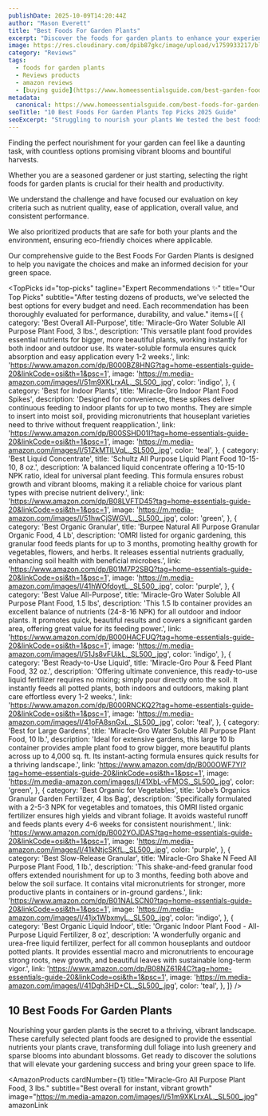 ```yaml
---
publishDate: 2025-10-09T14:20:44Z
author: "Mason Everett"
title: "Best Foods For Garden Plants"
excerpt: "Discover the foods for garden plants to enhance your experience. Find top solutions based on thorough testing and reviews."
image: https://res.cloudinary.com/dpib87gkc/image/upload/v1759933217/blog_image_1759933217_kob3lx.webp
category: "Reviews"
tags:
  - foods for garden plants
  - Reviews products
  - amazon reviews
  - [buying guide](https://www.homeessentialsguide.com/best-garden-foods)
metadata:
  canonical: https://www.homeessentialsguide.com/best-foods-for-garden-plants
seoTitle: "10 Best Foods For Garden Plants Top Picks 2025 Guide"
seoExcerpt: "Struggling to nourish your plants We tested the best foods for garden plants to help you grow stronger healthier blooms and harvests effortlessly."
---
```



<p>Finding the perfect nourishment for your garden can feel like a daunting task, with countless options promising vibrant blooms and bountiful harvests.</p>
<p>Whether you are a seasoned gardener or just starting, selecting the right foods for garden plants is crucial for their health and productivity.</p>
<p>We understand the challenge and have focused our evaluation on key criteria such as nutrient quality, ease of application, overall value, and consistent performance.</p>
<p>We also prioritized products that are safe for both your plants and the environment, ensuring eco-friendly choices where applicable.</p>
<p>Our comprehensive guide to the Best Foods For Garden Plants is designed to help you navigate the choices and make an informed decision for your green space.</p>

<TopPicks
  id="top-picks"
  tagline="Expert Recommendations ✨"
  title="Our Top Picks"
  subtitle="After testing dozens of products, we've selected the best options for every budget and need. Each recommendation has been thoroughly evaluated for performance, durability, and value."
  items={[
    {
      category: 'Best Overall All-Purpose',
      title: 'Miracle-Gro Water Soluble All Purpose Plant Food, 3 lbs.',
      description: 'This versatile plant food provides essential nutrients for bigger, more beautiful plants, working instantly for both indoor and outdoor use. Its water-soluble formula ensures quick absorption and easy application every 1-2 weeks.',
      link: 'https://www.amazon.com/dp/B000BZ8HNG?tag=home-essentials-guide-20&linkCode=osi&th=1&psc=1',
      image: 'https://m.media-amazon.com/images/I/51m9XKLrxAL._SL500_.jpg',
      color: 'indigo',
    },
    {
      category: 'Best for Indoor Plants',
      title: 'Miracle-Gro Indoor Plant Food Spikes',
      description: 'Designed for convenience, these spikes deliver continuous feeding to indoor plants for up to two months. They are simple to insert into moist soil, providing micronutrients that houseplant varieties need to thrive without frequent reapplication.',
      link: 'https://www.amazon.com/dp/B00SSHD01I?tag=home-essentials-guide-20&linkCode=osi&th=1&psc=1',
      image: 'https://m.media-amazon.com/images/I/51ZkMTlLVqL._SL500_.jpg',
      color: 'teal',
    },
    {
      category: 'Best Liquid Concentrate',
      title: 'Schultz All Purpose Liquid Plant Food 10-15-10, 8 oz.',
      description: 'A balanced liquid concentrate offering a 10-15-10 NPK ratio, ideal for universal plant feeding. This formula ensures robust growth and vibrant blooms, making it a reliable choice for various plant types with precise nutrient delivery.',
      link: 'https://www.amazon.com/dp/B08LVFTD45?tag=home-essentials-guide-20&linkCode=osi&th=1&psc=1',
      image: 'https://m.media-amazon.com/images/I/51hwCjSWGVL._SL500_.jpg',
      color: 'green',
    },
    {
      category: 'Best Organic Granular',
      title: 'Burpee Natural All Purpose Granular Organic Food, 4 Lb',
      description: 'OMRI listed for organic gardening, this granular food feeds plants for up to 3 months, promoting healthy growth for vegetables, flowers, and herbs. It releases essential nutrients gradually, enhancing soil health with beneficial microbes.',
      link: 'https://www.amazon.com/dp/B01M7P2SBQ?tag=home-essentials-guide-20&linkCode=osi&th=1&psc=1',
      image: 'https://m.media-amazon.com/images/I/41hWOfdoytL._SL500_.jpg',
      color: 'purple',
    },
    {
      category: 'Best Value All-Purpose',
      title: 'Miracle-Gro Water Soluble All Purpose Plant Food, 1.5 lbs',
      description: 'This 1.5 lb container provides an excellent balance of nutrients (24-8-16 NPK) for all outdoor and indoor plants. It promotes quick, beautiful results and covers a significant garden area, offering great value for its feeding power.',
      link: 'https://www.amazon.com/dp/B000HACFUQ?tag=home-essentials-guide-20&linkCode=osi&th=1&psc=1',
      image: 'https://m.media-amazon.com/images/I/51Js8vFUikL._SL500_.jpg',
      color: 'indigo',
    },
    {
      category: 'Best Ready-to-Use Liquid',
      title: 'Miracle-Gro Pour & Feed Plant Food, 32 oz.',
      description: 'Offering ultimate convenience, this ready-to-use liquid fertilizer requires no mixing; simply pour directly onto the soil. It instantly feeds all potted plants, both indoors and outdoors, making plant care effortless every 1-2 weeks.',
      link: 'https://www.amazon.com/dp/B000RNCKQ2?tag=home-essentials-guide-20&linkCode=osi&th=1&psc=1',
      image: 'https://m.media-amazon.com/images/I/41oFA8snGxL._SL500_.jpg',
      color: 'teal',
    },
    {
      category: 'Best for Large Gardens',
      title: 'Miracle-Gro Water Soluble All Purpose Plant Food, 10 lb.',
      description: 'Ideal for extensive gardens, this large 10 lb container provides ample plant food to grow bigger, more beautiful plants across up to 4,000 sq. ft. Its instant-acting formula ensures quick results for a thriving landscape.',
      link: 'https://www.amazon.com/dp/B000OWF7YI?tag=home-essentials-guide-20&linkCode=osi&th=1&psc=1',
      image: 'https://m.media-amazon.com/images/I/41XbL-vFMOS._SL500_.jpg',
      color: 'green',
    },
    {
      category: 'Best Organic for Vegetables',
      title: 'Jobe’s Organics Granular Garden Fertilizer, 4 lbs Bag',
      description: 'Specifically formulated with a 2-5-3 NPK for vegetables and tomatoes, this OMRI listed organic fertilizer ensures high yields and vibrant foliage. It avoids wasteful runoff and feeds plants every 4-6 weeks for consistent nourishment.',
      link: 'https://www.amazon.com/dp/B002YOJDAS?tag=home-essentials-guide-20&linkCode=osi&th=1&psc=1',
      image: 'https://m.media-amazon.com/images/I/41kNtjcSKfL._SL500_.jpg',
      color: 'purple',
    },
    {
      category: 'Best Slow-Release Granular',
      title: 'Miracle-Gro Shake N Feed All Purpose Plant Food, 1 lb.',
      description: 'This shake-and-feed granular food offers extended nourishment for up to 3 months, feeding both above and below the soil surface. It contains vital micronutrients for stronger, more productive plants in containers or in-ground gardens.',
      link: 'https://www.amazon.com/dp/B01NALSCN0?tag=home-essentials-guide-20&linkCode=osi&th=1&psc=1',
      image: 'https://m.media-amazon.com/images/I/41jx1WbxmyL._SL500_.jpg',
      color: 'indigo',
    },
    {
      category: 'Best Organic Liquid Indoor',
      title: 'Organic Indoor Plant Food - All-Purpose Liquid Fertilizer, 8 oz',
      description: 'A wonderfully organic and urea-free liquid fertilizer, perfect for all common houseplants and outdoor potted plants. It provides essential macro and micronutrients to encourage strong roots, new growth, and beautiful leaves with sustainable long-term vigor.',
      link: 'https://www.amazon.com/dp/B08NZ61R4C?tag=home-essentials-guide-20&linkCode=osi&th=1&psc=1',
      image: 'https://m.media-amazon.com/images/I/41Dgh3HD+CL._SL500_.jpg',
      color: 'teal',
    },
  ]}
/>

## 10 Best Foods For Garden Plants

Nourishing your garden plants is the secret to a thriving, vibrant landscape. These carefully selected plant foods are designed to provide the essential nutrients your plants crave, transforming dull foliage into lush greenery and sparse blooms into abundant blossoms. Get ready to discover the solutions that will elevate your gardening success and bring your green space to life.

<AmazonProducts
  cardNumber={1}
  title="Miracle-Gro All Purpose Plant Food, 3 lbs."
  subtitle="Best overall for instant, vibrant growth"
  image="https://m.media-amazon.com/images/I/51m9XKLrxAL._SL500_.jpg"
  amazonLink